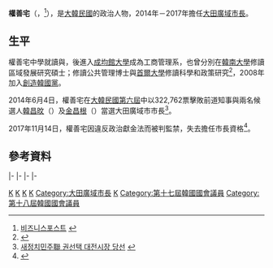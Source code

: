 {{Infobox_President
| name          = 權善宅
| original_name = {{lang|ko|권선택}}
| image         =
| office        = [[File:Flag_of_Daejeon.svg|22px]] 第11任[[大田廣域市長|大田廣域市長]]
| term_start    = 2014年7月1日
| term_end      = 2017年11月14日
| predecessor   = {{link-ko|廉弘喆|염홍철}}
| successor     = {{link-ko|李在官|이재관 (1965년)}}{{small|（代理）}}<br>[[許泰鋌|許泰鋌]]{{small|（正任）}}
| office1       = {{flagicon|ROK}} 第17-18屆[[韓國國會|韓國國會]]議員
| term_start1   = 2004年5月30日
| term_end1     = 2012年5月29日
| predecessor1  = [[姜昌熙|姜昌熙]]
| successor1    = [[姜昌熙|姜昌熙]]
| constituency1 = [[大田|大田]][[中區_(大田)|中區]]
| birth_date    = {{birth date and age|1955|12|1}}
| birth_place   = {{KOR}}[[忠清南道|忠清南道]]{{tsl|kr|대덕군|大德郡}}{{link-ko|山內面（大田）|산내면 (대덕군)|山內面}}<br>{{small|（今屬[[大田廣域市|大田廣域市]][[東區_(大田)|東區]]和[[中區_(大田)|中區]]）}}
| spouse        = 윤수의
| children      = 2子
| religion      = [[佛教|佛教]]
| party         = {{NONP}}
}}

'''權善宅'''（{{lang-ko|'''권선택'''}}，{{bd|1955年|12月1日|||catIdx=Q權善宅}}<ref name=li>[http://www.businesspost.co.kr/human/hd_view.html?idxno=257 비즈니스포스트] {{webarchive|url=https://web.archive.org/web/20141104164550/http://www.businesspost.co.kr/human/hd_view.html?idxno=257 |date=2014-11-04 }}</ref>），是[[大韓民國|大韓民國]]的政治人物，2014年－2017年擔任[[大田市長列表|大田廣域市長]]。

==生平==
權善宅中學就讀{{link-ko|忠南中學校|충남중학교}}與{{link-ko|大田高等學校|대전고등학교}}，後進入[[成均館大學|成均館大學]]成為工商管理系，也曾分別在[[韓南大學|韓南大學]]修讀區域發展研究碩士；{{link-ko|大田大學|대전대학교}}修讀公共管理博士與[[首爾大學|首爾大學]]修讀科學和政策研究<ref>{{Cite web |url=http://www.newscl.net/news/articleView.html?idxno=1510 |title=권선택, 대전시장 예비후보 등록 “시민이 행복한 대전” - 뉴스클 |access-date=2014-11-04 |archive-date=2016-03-04 |archive-url=https://web.archive.org/web/20160304113443/http://www.newscl.net/news/articleView.html?idxno=1510 |dead-url=no }}</ref>，2008年加入[[創造韓國黨|創造韓國黨]]。

2014年6月4日，權善宅在[[大韓民國第六屆地方選舉|大韓民國第六屆]]{{link-ko|大韓民國第六屆廣域地方自治團體長選舉|대한민국 제6회 지방 선거 광역자치단체장|廣域地方自治團體長選舉}}中以322,762票擊敗前道知事{{link-ko|朴城孝|박성효}}與兩名候選人[[韓昌旼|韓昌旼]]（{{lang-ko|한창민}}）及[[金昌根|金昌根]]（{{lang-ko|김창근}}）當選大田廣域市市長<ref>[http://m.dmtimes.co.kr/news/articleView.html?idxno=2521 새정치민주聯 권선택 대전시장 당선] {{webarchive|url=https://web.archive.org/web/20141104213607/http://m.dmtimes.co.kr/news/articleView.html?idxno=2521 |date=2014-11-04 }}</ref>。

2017年11月14日，權善宅因違反政治獻金法而被判監禁，失去擔任市長資格<ref>{{Cite web |url=http://www.hani.co.kr/arti/society/society_general/818909.html |title=권선택 대전시장 시장직 상실 |access-date=2017-11-16 |archive-date=2018-06-21 |archive-url=https://web.archive.org/web/20180621170904/http://www.hani.co.kr/arti/society/society_general/818909.html |dead-url=no }}</ref>。

==參考資料==
{{reflist}}

{{start box}}
{{p-post|韓國}}
|-
{{s-none|[[先進統一黨|先進統一黨]]與[[創造韓國黨|創造韓國黨]]聯合}}
{{s-title|先進統一黨與創造韓國黨院內代表|2008年8月4日－2008年12月31日}}
{{s-after|[[文國現|文國現]]}}
|-
{{s-gov}}
|-
{{s-before|[[姜昌熙|姜昌熙]]}}
{{s-title|[[韓國國會|韓國國會]]{{link-ko|大田市中區國會議員|대전 중구의 국회의원|大田市中區議員}}|2004年5月30日－2012年5月29日}}
{{s-after|姜昌熙}}
|-
{{s-before|{{link-ko|廉弘喆|염홍철}}}}
{{s-title|[[大田市長列表|大田廣域市長]]|2014年7月1日－2017年11月14日}}
{{s-after|{{link-ko|李在官|이재관 (1965년)}}}}
{{end box}}

[[Category:首爾大學校友|K]]
[[Category:成均館大學校友|K]]
[[Category:韓南大學校友|K]]
[[Category:大田廣域市出身人物|K]]
[[Category:大田廣域市長|Category:大田廣域市長]]
[[Category:權姓|K]]
[[Category:第十七屆韓國國會議員|Category:第十七屆韓國國會議員]]
[[Category:第十八屆韓國國會議員|Category:第十八屆韓國國會議員]]